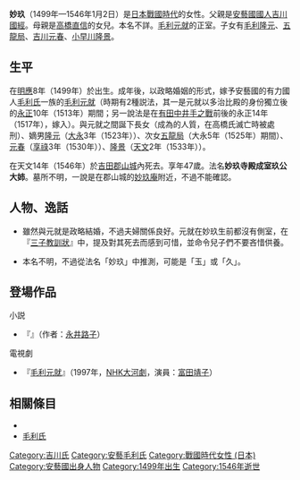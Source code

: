 {{japanese|japanese=妙玖|kana=みょうきゅう|romaji=Myōkyū}}
'''妙玖'''（1499年—1546年1月2日）是[[日本戰國時代|日本戰國時代]]的女性。父親是[[安藝國|安藝國]][[國人|國人]][[吉川國經|吉川國經]]。母親是[[高橋直信|高橋直信]]的女兒。本名不詳。[[毛利元就|毛利元就]]的正室。子女有[[毛利隆元|毛利隆元]]、[[五龍局|五龍局]]、[[吉川元春|吉川元春]]、[[小早川隆景|小早川隆景]]。

== 生平 ==
在[[明應_(日本)|明應]]8年（1499年）於{{tsl|ja|小倉山城}}出生。成年後，以政略婚姻的形式，嫁予安藝國的有力國人[[毛利氏|毛利氏]]一族的[[毛利元就|毛利元就]]（時期有2種説法，其一是元就以多治比殿的身份獨立後的[[永正|永正]]10年（1513年）期間；另一說法是在[[有田中井手之戰|有田中井手之戰]]前後的永正14年（1517年），嫁入{{tsl|ja|多治比猿掛城}}）。與元就之間誕下長女（成為{{tsl|ja|高橋氏}}的人質，在高橋氏滅亡時被處刑）、嫡男[[毛利隆元|隆元]]（[[大永|大永]]3年（1523年））、次女[[五龍局|五龍局]]（大永5年（1525年）期間）、[[吉川元春|元春]]（[[享祿|享祿]]3年（1530年））、[[小早川隆景|隆景]]（[[天文_(後奈良天皇)|天文]]2年（1533年））。

在天文14年（1546年）於[[吉田郡山城|吉田郡山城]]內死去。享年47歲。法名'''妙玖寺殿成室玖公大姉'''。墓所不明，一說是在郡山城的[[妙玖庵|妙玖庵]]附近，不過不能確認。

== 人物、逸話 ==
*雖然與元就是政略結婚，不過夫婦關係良好。元就在妙玖生前都沒有側室，在『[[三子教訓狀|三子教訓狀]]』中，提及對其死去而感到可惜，並命令兒子們不要吝惜供養。

*本名不明，不過從法名「妙玖」中推測，可能是「玉」或「久」。

== 登場作品 ==
;小説
*『{{lang|ja|山霧 毛利元就の妻}}』（作者：[[永井路子|永井路子]]）

;電視劇
*『[[毛利元就_(大河劇)|毛利元就]]』（1997年，[[NHK大河劇|NHK大河劇]]，演員：[[富田靖子|富田靖子]]）

== 相關條目 ==
*{{tsl|ja|吉川氏}}
*[[毛利氏|毛利氏]]

[[Category:吉川氏|Category:吉川氏]]
[[Category:安藝毛利氏|Category:安藝毛利氏]]
[[Category:戰國時代女性_(日本)|Category:戰國時代女性 (日本)]]
[[Category:安藝國出身人物|Category:安藝國出身人物]]
[[Category:1499年出生|Category:1499年出生]]
[[Category:1546年逝世|Category:1546年逝世]]